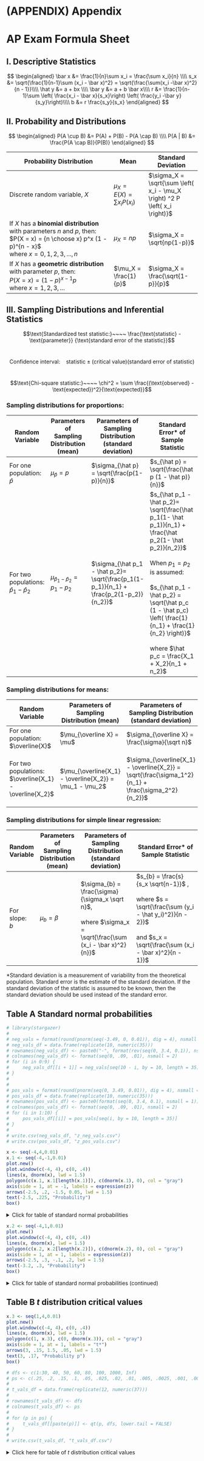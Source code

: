 # (APPENDIX) Appendix {-} 

# AP Exam Formula Sheet

## I. Descriptive Statistics

$$
\begin{aligned}
\bar x &= \frac{1}{n}\sum x_i = \frac{\sum x_i}{n} \\\\
s_x &= \sqrt{\frac{1}{n-1}\sum (x_i - \bar x)^2} = \sqrt{\frac{\sum(x_i -\bar x)^2}{n - 1}}\\\\
\hat y &= a + bx \\\\
\bar y &= a + b \bar x\\\\
r &= \frac{1}{n-1}\sum \left( \frac{x_i - \bar x}{s_x}\right) \left( \frac{y_i -\bar y}{s_y}\right)\\\\
b &= r \frac{s_y}{s_x}
\end{aligned}
$$

## II. Probability and Distributions

$$
\begin{aligned}
P(A \cup B) &= P(A) + P(B) - P(A \cap B) \\\\
P(A | B) &= \frac{P(A \cap B)}{P(B)}
\end{aligned}
$$

| Probability Distribution                                                                                                                                | Mean                                              | Standard Deviation                                                         |
|---------------------------------------------------------------------------------------------------------------------------------------------------------|---------------------------------------------------|----------------------------------------------------------------------------|
| Discrete random variable, $X$                                                                                                                           | $\mu_X = E(X) = \sum x_i P(x_i)$ | $\sigma_X = \sqrt{\sum \left( x_i - \mu_X \right) ^2 P \left( x_i \right)}$ |
| If $X$ has a **binomial distribution**  with parameters $n$ and $p$, then: <br>$P(X = x) = {n \choose x} p^x (1 - p)^{n - x}$  <br>where $x = 0, 1, 2, 3, ..., n$ | $\mu_X = np$                                      | $\sigma_X = \sqrt{np(1-p)}$                                                  |
| If $X$ has a **geometric distribution** with parameter $p$, then: <br>$P(X = x) = (1 - p)^{x - 1} p$ <br>where $x = 1, 2, 3, ...$                               | $\mu_X = \frac{1}{p}$                             | $\sigma_X = \frac{\sqrt{1-p}}{p}$                                           |

## III. Sampling Distributions and Inferential Statistics

$$\text{Standardized test statistic:}~~~~ \frac{\text{statistic} - \text{parameter}} {\text{standard error of the statistic}}$$\

$$\text{Confidence interval:}~~~~ \text{statistic} \pm (\text{critical value}) (\text{standard error of statistic})$$\

$$\text{Chi-square statistic:}~~~~ \chi^2 = \sum \frac{(\text{observed} - \text{expected})^2}{\text{expected}}$$

### Sampling distributions for proportions:

| Random Variable                               | Parameters of Sampling Distribution (mean) | Parameters of Sampling Distribution (standard deviation)                               | Standard Error* of Sample Statistic                                                                                                                                                                                                                                                                 |
|-----------------------------------------------|--------------------------------------------|----------------------------------------------------------------------------------------|-----------------------------------------------------------------------------------------------------------------------------------------------------------------------------------------------------------------------------------------------------------------------------------------------------|
| For one population: <br>$\hat p$              | $\mu_{\hat p} = p$                         | $\sigma_{\hat p} = \sqrt{\frac{p(1-p)}{n}}$                                            | $s_{\hat p} = \sqrt{\frac{\hat p (1 - \hat p)}{n}}$                                                                                                                                                                                                                                                 |
| For two populations:<br>$\hat p_1 - \hat p_2$ | $\mu_{\hat p_1 - \hat p_2} = p_1 - p_2$    | $\sigma_{\hat p_1 - \hat p_2}= \sqrt{\frac{p_1(1-p_1)}{n_1} + \frac{p_2(1-p_2)}{n_2}}$ | $s_{\hat p_1 - \hat p_2}= \sqrt{\frac{\hat p_1(1- \hat p_1)}{n_1} + \frac{\hat p_2(1- \hat p_2)}{n_2}}$<br><br>When $p_1 = p_2$ is assumed:<br><br>$s_{\hat p_1 -\hat p_2} = \sqrt{\hat p_c (1 - \hat p_c) \left( \frac{1}{n_1} + \frac{1}{n_2} \right)}$<br><br>where $\hat p_c = \frac{X_1 + X_2}{n_1 + n_2}$ |

### Sampling distributions for means:

| Random Variable                               | Parameters of Sampling Distribution (mean)  | Parameters of Sampling Distribution (standard deviation)                                | Standard Error* of Sample Statistic                                      |
|-----------------------------------------------|---------------------------------------------|-----------------------------------------------------------------------------------------|--------------------------------------------------------------------------|
| For one population: <br>$\overline{X}$              | $\mu_{\overline X} = \mu$                        | $\sigma_{\overline X} = \frac{\sigma}{\sqrt n}$                                              | $s_{\overline X} = \frac{s}{\sqrt n}$                                         |
| For two populations:<br>$\overline{X_1} - \overline{X_2}$ | $\mu_{\overline{X_1} - \overline{X_2}} = \mu_1 - \mu_2$ | $\sigma_{\overline{X_1} - \overline{X_2}} = \sqrt{\frac{\sigma_1^2}{n_1} + \frac{\sigma_2^2}{n_2}}$ | $s_{\overline{X_1} - \overline{X_2}} = \sqrt{\frac{s_1^2}{n_1} + \frac{s_2^2}{n_2}}$ |

### Sampling distributions for simple linear regression:

| Random Variable   | Parameters of Sampling Distribution (mean) | Parameters of Sampling Distribution (standard deviation)                                                         | Standard Error* of Sample Statistic                                                                                                                                 |
|-------------------|--------------------------------------------|------------------------------------------------------------------------------------------------------------------|---------------------------------------------------------------------------------------------------------------------------------------------------------------------|
| For slope:<br>$b$ | $\mu_b = \beta$                            | $\sigma_{b} = \frac{\sigma}{\sigma_x \sqrt n}$,<br><br>where $\sigma_x = \sqrt{\frac{\sum (x_i - \bar x)^2}{n}}$ | $s_{b} = \frac{s}{s_x \sqrt{n-1}}$ ,<br><br>where $s = \sqrt{\frac{\sum (y_i - \hat y_i)^2)}{n - 2}}$<br><br>and $s_x = \sqrt{\frac{\sum (x_i - \bar x)^2}{n - 1}}$ |

*Standard deviation is a measurement of variability from the theoretical population. Standard error is the estimate of the standard deviation. If the standard deviation of the statistic is assumed to be known, then the standard deviation should be used instead of the standard error.

## Table A Standard normal probabilities

```r
# library(stargazer)
# 
# neg_vals = format(round(pnorm(seq(-3.49, 0, 0.01)), dig = 4), nsmall = 4)
# neg_vals_df = data.frame(replicate(10, numeric(35)))
# rownames(neg_vals_df) <- paste0("-", format(rev(seq(0, 3.4, 0.1)), nsmall = 1))
# colnames(neg_vals_df) <- format(seq(0, .09, .01), nsmall = 2)
# for (i in 0:9) {
#     neg_vals_df[[i + 1]] = neg_vals[seq(10 - i, by = 10, length = 35)]
# }
# 
# 
# pos_vals = format(round(pnorm(seq(0, 3.49, 0.01)), dig = 4), nsmall = 4)
# pos_vals_df = data.frame(replicate(10, numeric(35)))
# rownames(pos_vals_df) <- paste0(format(seq(0, 3.4, 0.1), nsmall = 1))
# colnames(pos_vals_df) <- format(seq(0, .09, .01), nsmall = 2)
# for (i in 1:10) {
#     pos_vals_df[[i]] = pos_vals[seq(i, by = 10, length = 35)]
# }
# 
# write.csv(neg_vals_df, "z_neg_vals.csv")
# write.csv(pos_vals_df, "z_pos_vals.csv")

```

```r
x <- seq(-4,4,0.01)
x.1 <- seq(-4,-1,0.01)
plot.new()
plot.window(c(-4, 4), c(0, .4))
lines(x, dnorm(x), lwd = 1.5)
polygon(c(x.1, x.1[length(x.1)]), c(dnorm(x.1), 0), col = "gray")
axis(side = 1, at = -1, labels = expression(z))
arrows(-2.5, .2, -1.5, 0.05, lwd = 1.5)
text(-2.5, .225, "Probability")
box()
```

<details>
  <summary> Click for table of standard normal probabilities </summary>

Table entry for $z$ is the probability lying below $z$.

<style type="text/css">
.tg  {border-collapse:collapse;border-spacing:0;width:100%;}
.tg td{border-color:black;border-style:solid;border-width:1px;font-family:Arial, sans-serif;font-size:14px;
  overflow:hidden;padding:10px 5px;word-break:normal;}
.tg th{border-color:black;border-style:solid;border-width:1px;font-family:Arial, sans-serif;font-size:14px;
  font-weight:normal;overflow:hidden;padding:10px 5px;word-break:normal;}
.tg .tg-5aeg{background-color:#C0C0C0;border-color:#000000;font-family:"Lucida Console", Monaco, monospace !important;
  text-align:center;vertical-align:bottom}
.tg .tg-fb3z{background-color:#343434;border-color:#000000;color:#FFF;font-family:"Lucida Console", Monaco, monospace !important;
  font-weight:bold;text-align:center;vertical-align:bottom}
.tg .tg-hxgm{border-color:#000000;font-family:"Lucida Console", Monaco, monospace !important;text-align:center;vertical-align:bottom
  }
</style>
<table class="tg">
<thead>
  <tr>
    <th class="tg-fb3z">$z$</th>
    <th class="tg-fb3z">0.00</th>
    <th class="tg-fb3z">0.01</th>
    <th class="tg-fb3z">0.02</th>
    <th class="tg-fb3z">0.03</th>
    <th class="tg-fb3z">0.04</th>
    <th class="tg-fb3z">0.05</th>
    <th class="tg-fb3z">0.06</th>
    <th class="tg-fb3z">0.07</th>
    <th class="tg-fb3z">0.08</th>
    <th class="tg-fb3z">0.09</th>
  </tr>
</thead>
<tbody>
  <tr>
    <td class="tg-fb3z">-3.4</td>
    <td class="tg-hxgm">0.0003</td>
    <td class="tg-hxgm">0.0003</td>
    <td class="tg-hxgm">0.0003</td>
    <td class="tg-hxgm">0.0003</td>
    <td class="tg-hxgm">0.0003</td>
    <td class="tg-hxgm">0.0003</td>
    <td class="tg-hxgm">0.0003</td>
    <td class="tg-hxgm">0.0003</td>
    <td class="tg-hxgm">0.0003</td>
    <td class="tg-hxgm">0.0002</td>
  </tr>
  <tr>
    <td class="tg-fb3z">-3.3</td>
    <td class="tg-5aeg">0.0005</td>
    <td class="tg-5aeg">0.0005</td>
    <td class="tg-5aeg">0.0005</td>
    <td class="tg-5aeg">0.0004</td>
    <td class="tg-5aeg">0.0004</td>
    <td class="tg-5aeg">0.0004</td>
    <td class="tg-5aeg">0.0004</td>
    <td class="tg-5aeg">0.0004</td>
    <td class="tg-5aeg">0.0004</td>
    <td class="tg-5aeg">0.0003</td>
  </tr>
  <tr>
    <td class="tg-fb3z">-3.2</td>
    <td class="tg-hxgm">0.0007</td>
    <td class="tg-hxgm">0.0007</td>
    <td class="tg-hxgm">0.0006</td>
    <td class="tg-hxgm">0.0006</td>
    <td class="tg-hxgm">0.0006</td>
    <td class="tg-hxgm">0.0006</td>
    <td class="tg-hxgm">0.0006</td>
    <td class="tg-hxgm">0.0005</td>
    <td class="tg-hxgm">0.0005</td>
    <td class="tg-hxgm">0.0005</td>
  </tr>
  <tr>
    <td class="tg-fb3z">-3.1</td>
    <td class="tg-5aeg">0.0010</td>
    <td class="tg-5aeg">0.0009</td>
    <td class="tg-5aeg">0.0009</td>
    <td class="tg-5aeg">0.0009</td>
    <td class="tg-5aeg">0.0008</td>
    <td class="tg-5aeg">0.0008</td>
    <td class="tg-5aeg">0.0008</td>
    <td class="tg-5aeg">0.0008</td>
    <td class="tg-5aeg">0.0007</td>
    <td class="tg-5aeg">0.0007</td>
  </tr>
  <tr>
    <td class="tg-fb3z">-3.0</td>
    <td class="tg-hxgm">0.0013</td>
    <td class="tg-hxgm">0.0013</td>
    <td class="tg-hxgm">0.0013</td>
    <td class="tg-hxgm">0.0012</td>
    <td class="tg-hxgm">0.0012</td>
    <td class="tg-hxgm">0.0011</td>
    <td class="tg-hxgm">0.0011</td>
    <td class="tg-hxgm">0.0011</td>
    <td class="tg-hxgm">0.0010</td>
    <td class="tg-hxgm">0.0010</td>
  </tr>
  <tr>
    <td class="tg-fb3z">-2.9</td>
    <td class="tg-5aeg">0.0019</td>
    <td class="tg-5aeg">0.0018</td>
    <td class="tg-5aeg">0.0018</td>
    <td class="tg-5aeg">0.0017</td>
    <td class="tg-5aeg">0.0016</td>
    <td class="tg-5aeg">0.0016</td>
    <td class="tg-5aeg">0.0015</td>
    <td class="tg-5aeg">0.0015</td>
    <td class="tg-5aeg">0.0014</td>
    <td class="tg-5aeg">0.0014</td>
  </tr>
  <tr>
    <td class="tg-fb3z">-2.8</td>
    <td class="tg-hxgm">0.0026</td>
    <td class="tg-hxgm">0.0025</td>
    <td class="tg-hxgm">0.0024</td>
    <td class="tg-hxgm">0.0023</td>
    <td class="tg-hxgm">0.0023</td>
    <td class="tg-hxgm">0.0022</td>
    <td class="tg-hxgm">0.0021</td>
    <td class="tg-hxgm">0.0021</td>
    <td class="tg-hxgm">0.0020</td>
    <td class="tg-hxgm">0.0019</td>
  </tr>
  <tr>
    <td class="tg-fb3z">-2.7</td>
    <td class="tg-5aeg">0.0035</td>
    <td class="tg-5aeg">0.0034</td>
    <td class="tg-5aeg">0.0033</td>
    <td class="tg-5aeg">0.0032</td>
    <td class="tg-5aeg">0.0031</td>
    <td class="tg-5aeg">0.0030</td>
    <td class="tg-5aeg">0.0029</td>
    <td class="tg-5aeg">0.0028</td>
    <td class="tg-5aeg">0.0027</td>
    <td class="tg-5aeg">0.0026</td>
  </tr>
  <tr>
    <td class="tg-fb3z">-2.6</td>
    <td class="tg-hxgm">0.0047</td>
    <td class="tg-hxgm">0.0045</td>
    <td class="tg-hxgm">0.0044</td>
    <td class="tg-hxgm">0.0043</td>
    <td class="tg-hxgm">0.0041</td>
    <td class="tg-hxgm">0.0040</td>
    <td class="tg-hxgm">0.0039</td>
    <td class="tg-hxgm">0.0038</td>
    <td class="tg-hxgm">0.0037</td>
    <td class="tg-hxgm">0.0036</td>
  </tr>
  <tr>
    <td class="tg-fb3z">-2.5</td>
    <td class="tg-5aeg">0.0062</td>
    <td class="tg-5aeg">0.0060</td>
    <td class="tg-5aeg">0.0059</td>
    <td class="tg-5aeg">0.0057</td>
    <td class="tg-5aeg">0.0055</td>
    <td class="tg-5aeg">0.0054</td>
    <td class="tg-5aeg">0.0052</td>
    <td class="tg-5aeg">0.0051</td>
    <td class="tg-5aeg">0.0049</td>
    <td class="tg-5aeg">0.0048</td>
  </tr>
  <tr>
    <td class="tg-fb3z">-2.4</td>
    <td class="tg-hxgm">0.0082</td>
    <td class="tg-hxgm">0.0080</td>
    <td class="tg-hxgm">0.0078</td>
    <td class="tg-hxgm">0.0075</td>
    <td class="tg-hxgm">0.0073</td>
    <td class="tg-hxgm">0.0071</td>
    <td class="tg-hxgm">0.0069</td>
    <td class="tg-hxgm">0.0068</td>
    <td class="tg-hxgm">0.0066</td>
    <td class="tg-hxgm">0.0064</td>
  </tr>
  <tr>
    <td class="tg-fb3z">-2.3</td>
    <td class="tg-5aeg">0.0107</td>
    <td class="tg-5aeg">0.0104</td>
    <td class="tg-5aeg">0.0102</td>
    <td class="tg-5aeg">0.0099</td>
    <td class="tg-5aeg">0.0096</td>
    <td class="tg-5aeg">0.0094</td>
    <td class="tg-5aeg">0.0091</td>
    <td class="tg-5aeg">0.0089</td>
    <td class="tg-5aeg">0.0087</td>
    <td class="tg-5aeg">0.0084</td>
  </tr>
  <tr>
    <td class="tg-fb3z">-2.2</td>
    <td class="tg-hxgm">0.0139</td>
    <td class="tg-hxgm">0.0136</td>
    <td class="tg-hxgm">0.0132</td>
    <td class="tg-hxgm">0.0129</td>
    <td class="tg-hxgm">0.0125</td>
    <td class="tg-hxgm">0.0122</td>
    <td class="tg-hxgm">0.0119</td>
    <td class="tg-hxgm">0.0116</td>
    <td class="tg-hxgm">0.0113</td>
    <td class="tg-hxgm">0.0110</td>
  </tr>
  <tr>
    <td class="tg-fb3z">-2.1</td>
    <td class="tg-5aeg">0.0179</td>
    <td class="tg-5aeg">0.0174</td>
    <td class="tg-5aeg">0.017</td>
    <td class="tg-5aeg">0.0166</td>
    <td class="tg-5aeg">0.0162</td>
    <td class="tg-5aeg">0.0158</td>
    <td class="tg-5aeg">0.0154</td>
    <td class="tg-5aeg">0.0150</td>
    <td class="tg-5aeg">0.0146</td>
    <td class="tg-5aeg">0.0143</td>
  </tr>
  <tr>
    <td class="tg-fb3z">-2.0</td>
    <td class="tg-hxgm">0.0228</td>
    <td class="tg-hxgm">0.0222</td>
    <td class="tg-hxgm">0.0217</td>
    <td class="tg-hxgm">0.0212</td>
    <td class="tg-hxgm">0.0207</td>
    <td class="tg-hxgm">0.0202</td>
    <td class="tg-hxgm">0.0197</td>
    <td class="tg-hxgm">0.0192</td>
    <td class="tg-hxgm">0.0188</td>
    <td class="tg-hxgm">0.0183</td>
  </tr>
  <tr>
    <td class="tg-fb3z">-1.9</td>
    <td class="tg-5aeg">0.0287</td>
    <td class="tg-5aeg">0.0281</td>
    <td class="tg-5aeg">0.0274</td>
    <td class="tg-5aeg">0.0268</td>
    <td class="tg-5aeg">0.0262</td>
    <td class="tg-5aeg">0.0256</td>
    <td class="tg-5aeg">0.0250</td>
    <td class="tg-5aeg">0.0244</td>
    <td class="tg-5aeg">0.0239</td>
    <td class="tg-5aeg">0.0233</td>
  </tr>
  <tr>
    <td class="tg-fb3z">-1.8</td>
    <td class="tg-hxgm">0.0359</td>
    <td class="tg-hxgm">0.0351</td>
    <td class="tg-hxgm">0.0344</td>
    <td class="tg-hxgm">0.0336</td>
    <td class="tg-hxgm">0.0329</td>
    <td class="tg-hxgm">0.0322</td>
    <td class="tg-hxgm">0.0314</td>
    <td class="tg-hxgm">0.0307</td>
    <td class="tg-hxgm">0.0301</td>
    <td class="tg-hxgm">0.0294</td>
  </tr>
  <tr>
    <td class="tg-fb3z">-1.7</td>
    <td class="tg-5aeg">0.0446</td>
    <td class="tg-5aeg">0.0436</td>
    <td class="tg-5aeg">0.0427</td>
    <td class="tg-5aeg">0.0418</td>
    <td class="tg-5aeg">0.0409</td>
    <td class="tg-5aeg">0.0401</td>
    <td class="tg-5aeg">0.0392</td>
    <td class="tg-5aeg">0.0384</td>
    <td class="tg-5aeg">0.0375</td>
    <td class="tg-5aeg">0.0367</td>
  </tr>
  <tr>
    <td class="tg-fb3z">-1.6</td>
    <td class="tg-hxgm">0.0548</td>
    <td class="tg-hxgm">0.0537</td>
    <td class="tg-hxgm">0.0526</td>
    <td class="tg-hxgm">0.0516</td>
    <td class="tg-hxgm">0.0505</td>
    <td class="tg-hxgm">0.0495</td>
    <td class="tg-hxgm">0.0485</td>
    <td class="tg-hxgm">0.0475</td>
    <td class="tg-hxgm">0.0465</td>
    <td class="tg-hxgm">0.0455</td>
  </tr>
  <tr>
    <td class="tg-fb3z">-1.5</td>
    <td class="tg-5aeg">0.0668</td>
    <td class="tg-5aeg">0.0655</td>
    <td class="tg-5aeg">0.0643</td>
    <td class="tg-5aeg">0.0630</td>
    <td class="tg-5aeg">0.0618</td>
    <td class="tg-5aeg">0.0606</td>
    <td class="tg-5aeg">0.0594</td>
    <td class="tg-5aeg">0.0582</td>
    <td class="tg-5aeg">0.0571</td>
    <td class="tg-5aeg">0.0559</td>
  </tr>
  <tr>
    <td class="tg-fb3z">-1.4</td>
    <td class="tg-hxgm">0.0808</td>
    <td class="tg-hxgm">0.0793</td>
    <td class="tg-hxgm">0.0778</td>
    <td class="tg-hxgm">0.0764</td>
    <td class="tg-hxgm">0.0749</td>
    <td class="tg-hxgm">0.0735</td>
    <td class="tg-hxgm">0.0721</td>
    <td class="tg-hxgm">0.0708</td>
    <td class="tg-hxgm">0.0694</td>
    <td class="tg-hxgm">0.0681</td>
  </tr>
  <tr>
    <td class="tg-fb3z">-1.3</td>
    <td class="tg-5aeg">0.0968</td>
    <td class="tg-5aeg">0.0951</td>
    <td class="tg-5aeg">0.0934</td>
    <td class="tg-5aeg">0.0918</td>
    <td class="tg-5aeg">0.0901</td>
    <td class="tg-5aeg">0.0885</td>
    <td class="tg-5aeg">0.0869</td>
    <td class="tg-5aeg">0.0853</td>
    <td class="tg-5aeg">0.0838</td>
    <td class="tg-5aeg">0.0823</td>
  </tr>
  <tr>
    <td class="tg-fb3z">-1.2</td>
    <td class="tg-hxgm">0.1151</td>
    <td class="tg-hxgm">0.1131</td>
    <td class="tg-hxgm">0.1112</td>
    <td class="tg-hxgm">0.1093</td>
    <td class="tg-hxgm">0.1075</td>
    <td class="tg-hxgm">0.1056</td>
    <td class="tg-hxgm">0.1038</td>
    <td class="tg-hxgm">0.1020</td>
    <td class="tg-hxgm">0.1003</td>
    <td class="tg-hxgm">0.0985</td>
  </tr>
  <tr>
    <td class="tg-fb3z">-1.1</td>
    <td class="tg-5aeg">0.1357</td>
    <td class="tg-5aeg">0.1335</td>
    <td class="tg-5aeg">0.1314</td>
    <td class="tg-5aeg">0.1292</td>
    <td class="tg-5aeg">0.1271</td>
    <td class="tg-5aeg">0.1251</td>
    <td class="tg-5aeg">0.1230</td>
    <td class="tg-5aeg">0.1210</td>
    <td class="tg-5aeg">0.1190</td>
    <td class="tg-5aeg">0.1170</td>
  </tr>
  <tr>
    <td class="tg-fb3z">-1.0</td>
    <td class="tg-hxgm">0.1587</td>
    <td class="tg-hxgm">0.1562</td>
    <td class="tg-hxgm">0.1539</td>
    <td class="tg-hxgm">0.1515</td>
    <td class="tg-hxgm">0.1492</td>
    <td class="tg-hxgm">0.1469</td>
    <td class="tg-hxgm">0.1446</td>
    <td class="tg-hxgm">0.1423</td>
    <td class="tg-hxgm">0.1401</td>
    <td class="tg-hxgm">0.1379</td>
  </tr>
  <tr>
    <td class="tg-fb3z">-0.9</td>
    <td class="tg-5aeg">0.1841</td>
    <td class="tg-5aeg">0.1814</td>
    <td class="tg-5aeg">0.1788</td>
    <td class="tg-5aeg">0.1762</td>
    <td class="tg-5aeg">0.1736</td>
    <td class="tg-5aeg">0.1711</td>
    <td class="tg-5aeg">0.1685</td>
    <td class="tg-5aeg">0.1660</td>
    <td class="tg-5aeg">0.1635</td>
    <td class="tg-5aeg">0.1611</td>
  </tr>
  <tr>
    <td class="tg-fb3z">-0.8</td>
    <td class="tg-hxgm">0.2119</td>
    <td class="tg-hxgm">0.2090</td>
    <td class="tg-hxgm">0.2061</td>
    <td class="tg-hxgm">0.2033</td>
    <td class="tg-hxgm">0.2005</td>
    <td class="tg-hxgm">0.1977</td>
    <td class="tg-hxgm">0.1949</td>
    <td class="tg-hxgm">0.1922</td>
    <td class="tg-hxgm">0.1894</td>
    <td class="tg-hxgm">0.1867</td>
  </tr>
  <tr>
    <td class="tg-fb3z">-0.7</td>
    <td class="tg-5aeg">0.2420</td>
    <td class="tg-5aeg">0.2389</td>
    <td class="tg-5aeg">0.2358</td>
    <td class="tg-5aeg">0.2327</td>
    <td class="tg-5aeg">0.2296</td>
    <td class="tg-5aeg">0.2266</td>
    <td class="tg-5aeg">0.2236</td>
    <td class="tg-5aeg">0.2206</td>
    <td class="tg-5aeg">0.2177</td>
    <td class="tg-5aeg">0.2148</td>
  </tr>
  <tr>
    <td class="tg-fb3z">-0.6</td>
    <td class="tg-hxgm">0.2743</td>
    <td class="tg-hxgm">0.2709</td>
    <td class="tg-hxgm">0.2676</td>
    <td class="tg-hxgm">0.2643</td>
    <td class="tg-hxgm">0.2611</td>
    <td class="tg-hxgm">0.2578</td>
    <td class="tg-hxgm">0.2546</td>
    <td class="tg-hxgm">0.2514</td>
    <td class="tg-hxgm">0.2483</td>
    <td class="tg-hxgm">0.2451</td>
  </tr>
  <tr>
    <td class="tg-fb3z">-0.5</td>
    <td class="tg-5aeg">0.3085</td>
    <td class="tg-5aeg">0.305</td>
    <td class="tg-5aeg">0.3015</td>
    <td class="tg-5aeg">0.2981</td>
    <td class="tg-5aeg">0.2946</td>
    <td class="tg-5aeg">0.2912</td>
    <td class="tg-5aeg">0.2877</td>
    <td class="tg-5aeg">0.2843</td>
    <td class="tg-5aeg">0.281</td>
    <td class="tg-5aeg">0.2776</td>
  </tr>
  <tr>
    <td class="tg-fb3z">-0.4</td>
    <td class="tg-hxgm">0.3446</td>
    <td class="tg-hxgm">0.3409</td>
    <td class="tg-hxgm">0.3372</td>
    <td class="tg-hxgm">0.3336</td>
    <td class="tg-hxgm">0.3300</td>
    <td class="tg-hxgm">0.3264</td>
    <td class="tg-hxgm">0.3228</td>
    <td class="tg-hxgm">0.3192</td>
    <td class="tg-hxgm">0.3156</td>
    <td class="tg-hxgm">0.3121</td>
  </tr>
  <tr>
    <td class="tg-fb3z">-0.3</td>
    <td class="tg-5aeg">0.3821</td>
    <td class="tg-5aeg">0.3783</td>
    <td class="tg-5aeg">0.3745</td>
    <td class="tg-5aeg">0.3707</td>
    <td class="tg-5aeg">0.3669</td>
    <td class="tg-5aeg">0.3632</td>
    <td class="tg-5aeg">0.3594</td>
    <td class="tg-5aeg">0.3557</td>
    <td class="tg-5aeg">0.3520</td>
    <td class="tg-5aeg">0.3483</td>
  </tr>
  <tr>
    <td class="tg-fb3z">-0.2</td>
    <td class="tg-hxgm">0.4207</td>
    <td class="tg-hxgm">0.4168</td>
    <td class="tg-hxgm">0.4129</td>
    <td class="tg-hxgm">0.4090</td>
    <td class="tg-hxgm">0.4052</td>
    <td class="tg-hxgm">0.4013</td>
    <td class="tg-hxgm">0.3974</td>
    <td class="tg-hxgm">0.3936</td>
    <td class="tg-hxgm">0.3897</td>
    <td class="tg-hxgm">0.3859</td>
  </tr>
  <tr>
    <td class="tg-fb3z">-0.1</td>
    <td class="tg-5aeg">0.4602</td>
    <td class="tg-5aeg">0.4562</td>
    <td class="tg-5aeg">0.4522</td>
    <td class="tg-5aeg">0.4483</td>
    <td class="tg-5aeg">0.4443</td>
    <td class="tg-5aeg">0.4404</td>
    <td class="tg-5aeg">0.4364</td>
    <td class="tg-5aeg">0.4325</td>
    <td class="tg-5aeg">0.4286</td>
    <td class="tg-5aeg">0.4247</td>
  </tr>
  <tr>
    <td class="tg-fb3z">0.0</td>
    <td class="tg-hxgm">0.5000</td>
    <td class="tg-hxgm">0.4960</td>
    <td class="tg-hxgm">0.4920</td>
    <td class="tg-hxgm">0.4880</td>
    <td class="tg-hxgm">0.4840</td>
    <td class="tg-hxgm">0.4801</td>
    <td class="tg-hxgm">0.4761</td>
    <td class="tg-hxgm">0.4721</td>
    <td class="tg-hxgm">0.4681</td>
    <td class="tg-hxgm">0.4641</td>
  </tr>
</tbody>
</table>

</details>

```r
x.2 <- seq(-4,1,0.01)
plot.new()
plot.window(c(-4, 4), c(0, .4))
lines(x, dnorm(x), lwd = 1.5)
polygon(c(x.2, x.2[length(x.2)]), c(dnorm(x.2), 0), col = "gray")
axis(side = 1, at = 1, labels = expression(z))
arrows(-2.5, .3, -.1, .2, lwd = 1.5)
text(-3.2, .3, "Probability")
box()
```

<details>
  <summary> Click for table of standard normal probabilities (continued) </summary>

Table entry for $z$ is the probability lying below $z$.

<table class="tg" style="undefined;table-layout: fixed;">

<thead>
  <tr>
    <th class="tg-fb3z">$z$</th>
    <th class="tg-fb3z">0.00</th>
    <th class="tg-fb3z">0.01</th>
    <th class="tg-fb3z">0.02</th>
    <th class="tg-fb3z">0.03</th>
    <th class="tg-fb3z">0.04</th>
    <th class="tg-fb3z">0.05</th>
    <th class="tg-fb3z">0.06</th>
    <th class="tg-fb3z">0.07</th>
    <th class="tg-fb3z">0.08</th>
    <th class="tg-fb3z">0.09</th>
  </tr>
</thead>
<tbody>
  <tr>
    <td class="tg-fb3z">0.0</td>
    <td class="tg-hxgm">0.5000</td>
    <td class="tg-hxgm">0.5040</td>
    <td class="tg-hxgm">0.5080</td>
    <td class="tg-hxgm">0.5120</td>
    <td class="tg-hxgm">0.5160</td>
    <td class="tg-hxgm">0.5199</td>
    <td class="tg-hxgm">0.5239</td>
    <td class="tg-hxgm">0.5279</td>
    <td class="tg-hxgm">0.5319</td>
    <td class="tg-hxgm">0.5359</td>
  </tr>
  <tr>
    <td class="tg-fb3z">0.1</td>
    <td class="tg-5aeg">0.5398</td>
    <td class="tg-5aeg">0.5438</td>
    <td class="tg-5aeg">0.5478</td>
    <td class="tg-5aeg">0.5517</td>
    <td class="tg-5aeg">0.5557</td>
    <td class="tg-5aeg">0.5596</td>
    <td class="tg-5aeg">0.5636</td>
    <td class="tg-5aeg">0.5675</td>
    <td class="tg-5aeg">0.5714</td>
    <td class="tg-5aeg">0.5753</td>
  </tr>
  <tr>
    <td class="tg-fb3z">0.2</td>
    <td class="tg-hxgm">0.5793</td>
    <td class="tg-hxgm">0.5832</td>
    <td class="tg-hxgm">0.5871</td>
    <td class="tg-hxgm">0.5910</td>
    <td class="tg-hxgm">0.5948</td>
    <td class="tg-hxgm">0.5987</td>
    <td class="tg-hxgm">0.6026</td>
    <td class="tg-hxgm">0.6064</td>
    <td class="tg-hxgm">0.6103</td>
    <td class="tg-hxgm">0.6141</td>
  </tr>
  <tr>
    <td class="tg-fb3z">0.3</td>
    <td class="tg-5aeg">0.6179</td>
    <td class="tg-5aeg">0.6217</td>
    <td class="tg-5aeg">0.6255</td>
    <td class="tg-5aeg">0.6293</td>
    <td class="tg-5aeg">0.6331</td>
    <td class="tg-5aeg">0.6368</td>
    <td class="tg-5aeg">0.6406</td>
    <td class="tg-5aeg">0.6443</td>
    <td class="tg-5aeg">0.6480</td>
    <td class="tg-5aeg">0.6517</td>
  </tr>
  <tr>
    <td class="tg-fb3z">0.4</td>
    <td class="tg-hxgm">0.6554</td>
    <td class="tg-hxgm">0.6591</td>
    <td class="tg-hxgm">0.6628</td>
    <td class="tg-hxgm">0.6664</td>
    <td class="tg-hxgm">0.6700</td>
    <td class="tg-hxgm">0.6736</td>
    <td class="tg-hxgm">0.6772</td>
    <td class="tg-hxgm">0.6808</td>
    <td class="tg-hxgm">0.6844</td>
    <td class="tg-hxgm">0.6879</td>
  </tr>
  <tr>
    <td class="tg-fb3z">0.5</td>
    <td class="tg-5aeg">0.6915</td>
    <td class="tg-5aeg">0.6950</td>
    <td class="tg-5aeg">0.6985</td>
    <td class="tg-5aeg">0.7019</td>
    <td class="tg-5aeg">0.7054</td>
    <td class="tg-5aeg">0.7088</td>
    <td class="tg-5aeg">0.7123</td>
    <td class="tg-5aeg">0.7157</td>
    <td class="tg-5aeg">0.7190</td>
    <td class="tg-5aeg">0.7224</td>
  </tr>
  <tr>
    <td class="tg-fb3z">0.6</td>
    <td class="tg-hxgm">0.7257</td>
    <td class="tg-hxgm">0.7291</td>
    <td class="tg-hxgm">0.7324</td>
    <td class="tg-hxgm">0.7357</td>
    <td class="tg-hxgm">0.7389</td>
    <td class="tg-hxgm">0.7422</td>
    <td class="tg-hxgm">0.7454</td>
    <td class="tg-hxgm">0.7486</td>
    <td class="tg-hxgm">0.7517</td>
    <td class="tg-hxgm">0.7549</td>
  </tr>
  <tr>
    <td class="tg-fb3z">0.7</td>
    <td class="tg-5aeg">0.7580</td>
    <td class="tg-5aeg">0.7611</td>
    <td class="tg-5aeg">0.7642</td>
    <td class="tg-5aeg">0.7673</td>
    <td class="tg-5aeg">0.7704</td>
    <td class="tg-5aeg">0.7734</td>
    <td class="tg-5aeg">0.7764</td>
    <td class="tg-5aeg">0.7794</td>
    <td class="tg-5aeg">0.7823</td>
    <td class="tg-5aeg">0.7852</td>
  </tr>
  <tr>
    <td class="tg-fb3z">0.8</td>
    <td class="tg-hxgm">0.7881</td>
    <td class="tg-hxgm">0.7910</td>
    <td class="tg-hxgm">0.7939</td>
    <td class="tg-hxgm">0.7967</td>
    <td class="tg-hxgm">0.7995</td>
    <td class="tg-hxgm">0.8023</td>
    <td class="tg-hxgm">0.8051</td>
    <td class="tg-hxgm">0.8078</td>
    <td class="tg-hxgm">0.8106</td>
    <td class="tg-hxgm">0.8133</td>
  </tr>
  <tr>
    <td class="tg-fb3z">0.9</td>
    <td class="tg-5aeg">0.8159</td>
    <td class="tg-5aeg">0.8186</td>
    <td class="tg-5aeg">0.8212</td>
    <td class="tg-5aeg">0.8238</td>
    <td class="tg-5aeg">0.8264</td>
    <td class="tg-5aeg">0.8289</td>
    <td class="tg-5aeg">0.8315</td>
    <td class="tg-5aeg">0.8340</td>
    <td class="tg-5aeg">0.8365</td>
    <td class="tg-5aeg">0.8389</td>
  </tr>
  <tr>
    <td class="tg-fb3z">1.0</td>
    <td class="tg-hxgm">0.8413</td>
    <td class="tg-hxgm">0.8438</td>
    <td class="tg-hxgm">0.8461</td>
    <td class="tg-hxgm">0.8485</td>
    <td class="tg-hxgm">0.8508</td>
    <td class="tg-hxgm">0.8531</td>
    <td class="tg-hxgm">0.8554</td>
    <td class="tg-hxgm">0.8577</td>
    <td class="tg-hxgm">0.8599</td>
    <td class="tg-hxgm">0.8621</td>
  </tr>
  <tr>
    <td class="tg-fb3z">1.1</td>
    <td class="tg-5aeg">0.8643</td>
    <td class="tg-5aeg">0.8665</td>
    <td class="tg-5aeg">0.8686</td>
    <td class="tg-5aeg">0.8708</td>
    <td class="tg-5aeg">0.8729</td>
    <td class="tg-5aeg">0.8749</td>
    <td class="tg-5aeg">0.8770</td>
    <td class="tg-5aeg">0.8790</td>
    <td class="tg-5aeg">0.8810</td>
    <td class="tg-5aeg">0.8830</td>
  </tr>
  <tr>
    <td class="tg-fb3z">1.2</td>
    <td class="tg-hxgm">0.8849</td>
    <td class="tg-hxgm">0.8869</td>
    <td class="tg-hxgm">0.8888</td>
    <td class="tg-hxgm">0.8907</td>
    <td class="tg-hxgm">0.8925</td>
    <td class="tg-hxgm">0.8944</td>
    <td class="tg-hxgm">0.8962</td>
    <td class="tg-hxgm">0.8980</td>
    <td class="tg-hxgm">0.8997</td>
    <td class="tg-hxgm">0.9015</td>
  </tr>
  <tr>
    <td class="tg-fb3z">1.3</td>
    <td class="tg-5aeg">0.9032</td>
    <td class="tg-5aeg">0.9049</td>
    <td class="tg-5aeg">0.9066</td>
    <td class="tg-5aeg">0.9082</td>
    <td class="tg-5aeg">0.9099</td>
    <td class="tg-5aeg">0.9115</td>
    <td class="tg-5aeg">0.9131</td>
    <td class="tg-5aeg">0.9147</td>
    <td class="tg-5aeg">0.9162</td>
    <td class="tg-5aeg">0.9177</td>
  </tr>
  <tr>
    <td class="tg-fb3z">1.4</td>
    <td class="tg-hxgm">0.9192</td>
    <td class="tg-hxgm">0.9207</td>
    <td class="tg-hxgm">0.9222</td>
    <td class="tg-hxgm">0.9236</td>
    <td class="tg-hxgm">0.9251</td>
    <td class="tg-hxgm">0.9265</td>
    <td class="tg-hxgm">0.9279</td>
    <td class="tg-hxgm">0.9292</td>
    <td class="tg-hxgm">0.9306</td>
    <td class="tg-hxgm">0.9319</td>
  </tr>
  <tr>
    <td class="tg-fb3z">1.5</td>
    <td class="tg-5aeg">0.9332</td>
    <td class="tg-5aeg">0.9345</td>
    <td class="tg-5aeg">0.9357</td>
    <td class="tg-5aeg">0.9370</td>
    <td class="tg-5aeg">0.9382</td>
    <td class="tg-5aeg">0.9394</td>
    <td class="tg-5aeg">0.9406</td>
    <td class="tg-5aeg">0.9418</td>
    <td class="tg-5aeg">0.9429</td>
    <td class="tg-5aeg">0.9441</td>
  </tr>
  <tr>
    <td class="tg-fb3z">1.6</td>
    <td class="tg-hxgm">0.9452</td>
    <td class="tg-hxgm">0.9463</td>
    <td class="tg-hxgm">0.9474</td>
    <td class="tg-hxgm">0.9484</td>
    <td class="tg-hxgm">0.9495</td>
    <td class="tg-hxgm">0.9505</td>
    <td class="tg-hxgm">0.9515</td>
    <td class="tg-hxgm">0.9525</td>
    <td class="tg-hxgm">0.9535</td>
    <td class="tg-hxgm">0.9545</td>
  </tr>
  <tr>
    <td class="tg-fb3z">1.7</td>
    <td class="tg-5aeg">0.9554</td>
    <td class="tg-5aeg">0.9564</td>
    <td class="tg-5aeg">0.9573</td>
    <td class="tg-5aeg">0.9582</td>
    <td class="tg-5aeg">0.9591</td>
    <td class="tg-5aeg">0.9599</td>
    <td class="tg-5aeg">0.9608</td>
    <td class="tg-5aeg">0.9616</td>
    <td class="tg-5aeg">0.9625</td>
    <td class="tg-5aeg">0.9633</td>
  </tr>
  <tr>
    <td class="tg-fb3z">1.8</td>
    <td class="tg-hxgm">0.9641</td>
    <td class="tg-hxgm">0.9649</td>
    <td class="tg-hxgm">0.9656</td>
    <td class="tg-hxgm">0.9664</td>
    <td class="tg-hxgm">0.9671</td>
    <td class="tg-hxgm">0.9678</td>
    <td class="tg-hxgm">0.9686</td>
    <td class="tg-hxgm">0.9693</td>
    <td class="tg-hxgm">0.9699</td>
    <td class="tg-hxgm">0.9706</td>
  </tr>
  <tr>
    <td class="tg-fb3z">1.9</td>
    <td class="tg-5aeg">0.9713</td>
    <td class="tg-5aeg">0.9719</td>
    <td class="tg-5aeg">0.9726</td>
    <td class="tg-5aeg">0.9732</td>
    <td class="tg-5aeg">0.9738</td>
    <td class="tg-5aeg">0.9744</td>
    <td class="tg-5aeg">0.9750</td>
    <td class="tg-5aeg">0.9756</td>
    <td class="tg-5aeg">0.9761</td>
    <td class="tg-5aeg">0.9767</td>
  </tr>
  <tr>
    <td class="tg-fb3z">2.0</td>
    <td class="tg-hxgm">0.9772</td>
    <td class="tg-hxgm">0.9778</td>
    <td class="tg-hxgm">0.9783</td>
    <td class="tg-hxgm">0.9788</td>
    <td class="tg-hxgm">0.9793</td>
    <td class="tg-hxgm">0.9798</td>
    <td class="tg-hxgm">0.9803</td>
    <td class="tg-hxgm">0.9808</td>
    <td class="tg-hxgm">0.9812</td>
    <td class="tg-hxgm">0.9817</td>
  </tr>
  <tr>
    <td class="tg-fb3z">2.1</td>
    <td class="tg-5aeg">0.9821</td>
    <td class="tg-5aeg">0.9826</td>
    <td class="tg-5aeg">0.9830</td>
    <td class="tg-5aeg">0.9834</td>
    <td class="tg-5aeg">0.9838</td>
    <td class="tg-5aeg">0.9842</td>
    <td class="tg-5aeg">0.9846</td>
    <td class="tg-5aeg">0.9850</td>
    <td class="tg-5aeg">0.9854</td>
    <td class="tg-5aeg">0.9857</td>
  </tr>
  <tr>
    <td class="tg-fb3z">2.2</td>
    <td class="tg-hxgm">0.9861</td>
    <td class="tg-hxgm">0.9864</td>
    <td class="tg-hxgm">0.9868</td>
    <td class="tg-hxgm">0.9871</td>
    <td class="tg-hxgm">0.9875</td>
    <td class="tg-hxgm">0.9878</td>
    <td class="tg-hxgm">0.9881</td>
    <td class="tg-hxgm">0.9884</td>
    <td class="tg-hxgm">0.9887</td>
    <td class="tg-hxgm">0.9890</td>
  </tr>
  <tr>
    <td class="tg-fb3z">2.3</td>
    <td class="tg-5aeg">0.9893</td>
    <td class="tg-5aeg">0.9896</td>
    <td class="tg-5aeg">0.9898</td>
    <td class="tg-5aeg">0.9901</td>
    <td class="tg-5aeg">0.9904</td>
    <td class="tg-5aeg">0.9906</td>
    <td class="tg-5aeg">0.9909</td>
    <td class="tg-5aeg">0.9911</td>
    <td class="tg-5aeg">0.9913</td>
    <td class="tg-5aeg">0.9916</td>
  </tr>
  <tr>
    <td class="tg-fb3z">2.4</td>
    <td class="tg-hxgm">0.9918</td>
    <td class="tg-hxgm">0.9920</td>
    <td class="tg-hxgm">0.9922</td>
    <td class="tg-hxgm">0.9925</td>
    <td class="tg-hxgm">0.9927</td>
    <td class="tg-hxgm">0.9929</td>
    <td class="tg-hxgm">0.9931</td>
    <td class="tg-hxgm">0.9932</td>
    <td class="tg-hxgm">0.9934</td>
    <td class="tg-hxgm">0.9936</td>
  </tr>
  <tr>
    <td class="tg-fb3z">2.5</td>
    <td class="tg-5aeg">0.9938</td>
    <td class="tg-5aeg">0.9940</td>
    <td class="tg-5aeg">0.9941</td>
    <td class="tg-5aeg">0.9943</td>
    <td class="tg-5aeg">0.9945</td>
    <td class="tg-5aeg">0.9946</td>
    <td class="tg-5aeg">0.9948</td>
    <td class="tg-5aeg">0.9949</td>
    <td class="tg-5aeg">0.9951</td>
    <td class="tg-5aeg">0.9952</td>
  </tr>
  <tr>
    <td class="tg-fb3z">2.6</td>
    <td class="tg-hxgm">0.9953</td>
    <td class="tg-hxgm">0.9955</td>
    <td class="tg-hxgm">0.9956</td>
    <td class="tg-hxgm">0.9957</td>
    <td class="tg-hxgm">0.9959</td>
    <td class="tg-hxgm">0.9960</td>
    <td class="tg-hxgm">0.9961</td>
    <td class="tg-hxgm">0.9962</td>
    <td class="tg-hxgm">0.9963</td>
    <td class="tg-hxgm">0.9964</td>
  </tr>
  <tr>
    <td class="tg-fb3z">2.7</td>
    <td class="tg-5aeg">0.9965</td>
    <td class="tg-5aeg">0.9966</td>
    <td class="tg-5aeg">0.9967</td>
    <td class="tg-5aeg">0.9968</td>
    <td class="tg-5aeg">0.9969</td>
    <td class="tg-5aeg">0.9970</td>
    <td class="tg-5aeg">0.9971</td>
    <td class="tg-5aeg">0.9972</td>
    <td class="tg-5aeg">0.9973</td>
    <td class="tg-5aeg">0.9974</td>
  </tr>
  <tr>
    <td class="tg-fb3z">2.8</td>
    <td class="tg-hxgm">0.9974</td>
    <td class="tg-hxgm">0.9975</td>
    <td class="tg-hxgm">0.9976</td>
    <td class="tg-hxgm">0.9977</td>
    <td class="tg-hxgm">0.9977</td>
    <td class="tg-hxgm">0.9978</td>
    <td class="tg-hxgm">0.9979</td>
    <td class="tg-hxgm">0.9979</td>
    <td class="tg-hxgm">0.9980</td>
    <td class="tg-hxgm">0.9981</td>
  </tr>
  <tr>
    <td class="tg-fb3z">2.9</td>
    <td class="tg-5aeg">0.9981</td>
    <td class="tg-5aeg">0.9982</td>
    <td class="tg-5aeg">0.9982</td>
    <td class="tg-5aeg">0.9983</td>
    <td class="tg-5aeg">0.9984</td>
    <td class="tg-5aeg">0.9984</td>
    <td class="tg-5aeg">0.9985</td>
    <td class="tg-5aeg">0.9985</td>
    <td class="tg-5aeg">0.9986</td>
    <td class="tg-5aeg">0.9986</td>
  </tr>
  <tr>
    <td class="tg-fb3z">3.0</td>
    <td class="tg-hxgm">0.9987</td>
    <td class="tg-hxgm">0.9987</td>
    <td class="tg-hxgm">0.9987</td>
    <td class="tg-hxgm">0.9988</td>
    <td class="tg-hxgm">0.9988</td>
    <td class="tg-hxgm">0.9989</td>
    <td class="tg-hxgm">0.9989</td>
    <td class="tg-hxgm">0.9989</td>
    <td class="tg-hxgm">0.9990</td>
    <td class="tg-hxgm">0.9990</td>
  </tr>
  <tr>
    <td class="tg-fb3z">3.1</td>
    <td class="tg-5aeg">0.9990</td>
    <td class="tg-5aeg">0.9991</td>
    <td class="tg-5aeg">0.9991</td>
    <td class="tg-5aeg">0.9991</td>
    <td class="tg-5aeg">0.9992</td>
    <td class="tg-5aeg">0.9992</td>
    <td class="tg-5aeg">0.9992</td>
    <td class="tg-5aeg">0.9992</td>
    <td class="tg-5aeg">0.9993</td>
    <td class="tg-5aeg">0.9993</td>
  </tr>
  <tr>
    <td class="tg-fb3z">3.2</td>
    <td class="tg-hxgm">0.9993</td>
    <td class="tg-hxgm">0.9993</td>
    <td class="tg-hxgm">0.9994</td>
    <td class="tg-hxgm">0.9994</td>
    <td class="tg-hxgm">0.9994</td>
    <td class="tg-hxgm">0.9994</td>
    <td class="tg-hxgm">0.9994</td>
    <td class="tg-hxgm">0.9995</td>
    <td class="tg-hxgm">0.9995</td>
    <td class="tg-hxgm">0.9995</td>
  </tr>
  <tr>
    <td class="tg-fb3z">3.3</td>
    <td class="tg-5aeg">0.9995</td>
    <td class="tg-5aeg">0.9995</td>
    <td class="tg-5aeg">0.9995</td>
    <td class="tg-5aeg">0.9996</td>
    <td class="tg-5aeg">0.9996</td>
    <td class="tg-5aeg">0.9996</td>
    <td class="tg-5aeg">0.9996</td>
    <td class="tg-5aeg">0.9996</td>
    <td class="tg-5aeg">0.9996</td>
    <td class="tg-5aeg">0.9997</td>
  </tr>
  <tr>
    <td class="tg-fb3z">3.4</td>
    <td class="tg-hxgm">0.9997</td>
    <td class="tg-hxgm">0.9997</td>
    <td class="tg-hxgm">0.9997</td>
    <td class="tg-hxgm">0.9997</td>
    <td class="tg-hxgm">0.9997</td>
    <td class="tg-hxgm">0.9997</td>
    <td class="tg-hxgm">0.9997</td>
    <td class="tg-hxgm">0.9997</td>
    <td class="tg-hxgm">0.9997</td>
    <td class="tg-hxgm">0.9998</td>
  </tr>
</tbody>
</table>

</details>

## Table B $t$ distribution critical values

```r
x.3 <- seq(1,4,0.01)
plot.new()
plot.window(c(-4, 4), c(0, .4))
lines(x, dnorm(x), lwd = 1.5)
polygon(c(1, x.3), c(0, dnorm(x.3)), col = "gray")
axis(side = 1, at = 1, labels = "t*")
arrows(3, .15, 1.5, .05, lwd = 1.5)
text(3, .17, "Probability p")
box()
```

```r
# dfs <- c(1:30, 40, 50, 60, 80, 100, 1000, Inf)
# ps <- c(.25, .2, .15, .1, .05, .025, .02, .01, .005, .0025, .001, .0005)
# 
# t_vals_df = data.frame(replicate(12, numeric(37)))
# 
# rownames(t_vals_df) <- dfs
# colnames(t_vals_df) <- ps
# 
# for (p in ps) {
#     t_vals_df[[paste(p)]] <- qt(p, dfs, lower.tail = FALSE)
# }
# 
# write.csv(t_vals_df, "t_vals_df.csv")
```
<details>
  <summary> Click here for table of $t$ distribution critical values </summary>

Table entry for $p$ and $C$ is the point $t*$ with probability $p$ lying above it and probability $C$ lying between $-t*$ and $t*$.

<style type="text/css">
.tg  {border-collapse:collapse;border-spacing:0;}
.tg td{border-color:black;border-style:solid;border-width:1px;font-family:Arial, sans-serif;font-size:14px;
  overflow:hidden;padding:10px 5px;word-break:normal;}
.tg th{border-color:black;border-style:solid;border-width:1px;font-family:Arial, sans-serif;font-size:14px;
  font-weight:normal;overflow:hidden;padding:10px 5px;word-break:normal;}
.tg .tg-qw8e{background-color:#c0c0c0;border-color:#000000;font-family:"Lucida Console", Monaco, monospace !important;
  text-align:center;vertical-align:top}
.tg .tg-8qbv{background-color:#ffffff;border-color:#000000;color:#000000;font-family:"Lucida Console", Monaco, monospace !important;
  text-align:center;vertical-align:bottom}
.tg .tg-hp4q{background-color:#ffffff;border-color:#000000;color:#ffffff;font-family:"Lucida Console", Monaco, monospace !important;
  font-weight:bold;text-align:center;vertical-align:top}
.tg .tg-g5p5{background-color:#ffffff;border-color:#000000;font-family:"Lucida Console", Monaco, monospace !important;
  text-align:center;vertical-align:top}
.tg .tg-oaw3{background-color:#343434;border-color:#000000;color:#ffffff;font-family:"Lucida Console", Monaco, monospace !important;
  font-weight:bold;text-align:center;vertical-align:top}
.tg .tg-1lb8{border-color:#000000;font-family:"Lucida Console", Monaco, monospace !important;text-align:center;vertical-align:top}
</style>
<table class="tg">
<thead>
  <tr>
    <th class="tg-8qbv" rowspan="2">df</th>
    <th class="tg-g5p5" colspan="12">Tail Probability $p$</th>
  </tr>
  <tr>
    <th class="tg-oaw3">0.25</th>
    <th class="tg-oaw3">0.20</th>
    <th class="tg-oaw3">0.15</th>
    <th class="tg-oaw3">0.10</th>
    <th class="tg-oaw3">0.05</th>
    <th class="tg-oaw3">0.025</th>
    <th class="tg-oaw3">0.02</th>
    <th class="tg-oaw3">0.01</th>
    <th class="tg-oaw3">0.005</th>
    <th class="tg-oaw3">0.0025</th>
    <th class="tg-oaw3">0.001</th>
    <th class="tg-oaw3">0.0005</th>
  </tr>
</thead>
<tbody>
  <tr>
    <td class="tg-oaw3">1</td>
    <td class="tg-1lb8">1.000</td>
    <td class="tg-1lb8">1.376</td>
    <td class="tg-1lb8">1.963</td>
    <td class="tg-1lb8">3.078</td>
    <td class="tg-1lb8">6.314</td>
    <td class="tg-1lb8">12.71</td>
    <td class="tg-1lb8">15.89</td>
    <td class="tg-1lb8">31.82</td>
    <td class="tg-1lb8">63.66</td>
    <td class="tg-1lb8">127.3</td>
    <td class="tg-1lb8">318.3</td>
    <td class="tg-1lb8">636.6</td>
  </tr>
  <tr>
    <td class="tg-oaw3">2</td>
    <td class="tg-qw8e">0.816</td>
    <td class="tg-qw8e">1.061</td>
    <td class="tg-qw8e">1.386</td>
    <td class="tg-qw8e">1.886</td>
    <td class="tg-qw8e">2.920</td>
    <td class="tg-qw8e">4.303</td>
    <td class="tg-qw8e">4.849</td>
    <td class="tg-qw8e">6.965</td>
    <td class="tg-qw8e">9.925</td>
    <td class="tg-qw8e">14.09</td>
    <td class="tg-qw8e">22.33</td>
    <td class="tg-qw8e">31.60</td>
  </tr>
  <tr>
    <td class="tg-oaw3">3</td>
    <td class="tg-1lb8">0.765</td>
    <td class="tg-1lb8">0.978</td>
    <td class="tg-1lb8">1.250</td>
    <td class="tg-1lb8">1.638</td>
    <td class="tg-1lb8">2.353</td>
    <td class="tg-1lb8">3.182</td>
    <td class="tg-1lb8">3.482</td>
    <td class="tg-1lb8">4.541</td>
    <td class="tg-1lb8">5.841</td>
    <td class="tg-1lb8">7.453</td>
    <td class="tg-1lb8">10.21</td>
    <td class="tg-1lb8">12.92</td>
  </tr>
  <tr>
    <td class="tg-oaw3">4</td>
    <td class="tg-qw8e">0.741</td>
    <td class="tg-qw8e">0.941</td>
    <td class="tg-qw8e">1.190</td>
    <td class="tg-qw8e">1.533</td>
    <td class="tg-qw8e">2.132</td>
    <td class="tg-qw8e">2.776</td>
    <td class="tg-qw8e">2.999</td>
    <td class="tg-qw8e">3.747</td>
    <td class="tg-qw8e">4.604</td>
    <td class="tg-qw8e">5.598</td>
    <td class="tg-qw8e">7.173</td>
    <td class="tg-qw8e">8.610</td>
  </tr>
  <tr>
    <td class="tg-oaw3">5</td>
    <td class="tg-1lb8">0.727</td>
    <td class="tg-1lb8">0.920</td>
    <td class="tg-1lb8">1.156</td>
    <td class="tg-1lb8">1.476</td>
    <td class="tg-1lb8">2.015</td>
    <td class="tg-1lb8">2.571</td>
    <td class="tg-1lb8">2.757</td>
    <td class="tg-1lb8">3.365</td>
    <td class="tg-1lb8">4.032</td>
    <td class="tg-1lb8">4.773</td>
    <td class="tg-1lb8">5.893</td>
    <td class="tg-1lb8">6.869</td>
  </tr>
  <tr>
    <td class="tg-oaw3">6</td>
    <td class="tg-qw8e">0.718</td>
    <td class="tg-qw8e">0.906</td>
    <td class="tg-qw8e">1.134</td>
    <td class="tg-qw8e">1.440</td>
    <td class="tg-qw8e">1.943</td>
    <td class="tg-qw8e">2.447</td>
    <td class="tg-qw8e">2.612</td>
    <td class="tg-qw8e">3.143</td>
    <td class="tg-qw8e">3.707</td>
    <td class="tg-qw8e">4.317</td>
    <td class="tg-qw8e">5.208</td>
    <td class="tg-qw8e">5.959</td>
  </tr>
  <tr>
    <td class="tg-oaw3">7</td>
    <td class="tg-1lb8">0.711</td>
    <td class="tg-1lb8">0.896</td>
    <td class="tg-1lb8">1.119</td>
    <td class="tg-1lb8">1.415</td>
    <td class="tg-1lb8">1.895</td>
    <td class="tg-1lb8">2.365</td>
    <td class="tg-1lb8">2.517</td>
    <td class="tg-1lb8">2.998</td>
    <td class="tg-1lb8">3.499</td>
    <td class="tg-1lb8">4.029</td>
    <td class="tg-1lb8">4.785</td>
    <td class="tg-1lb8">5.408</td>
  </tr>
  <tr>
    <td class="tg-oaw3">8</td>
    <td class="tg-qw8e">0.706</td>
    <td class="tg-qw8e">0.889</td>
    <td class="tg-qw8e">1.108</td>
    <td class="tg-qw8e">1.397</td>
    <td class="tg-qw8e">1.860</td>
    <td class="tg-qw8e">2.306</td>
    <td class="tg-qw8e">2.449</td>
    <td class="tg-qw8e">2.896</td>
    <td class="tg-qw8e">3.355</td>
    <td class="tg-qw8e">3.833</td>
    <td class="tg-qw8e">4.501</td>
    <td class="tg-qw8e">5.041</td>
  </tr>
  <tr>
    <td class="tg-oaw3">9</td>
    <td class="tg-1lb8">0.703</td>
    <td class="tg-1lb8">0.883</td>
    <td class="tg-1lb8">1.100</td>
    <td class="tg-1lb8">1.383</td>
    <td class="tg-1lb8">1.833</td>
    <td class="tg-1lb8">2.262</td>
    <td class="tg-1lb8">2.398</td>
    <td class="tg-1lb8">2.821</td>
    <td class="tg-1lb8">3.250</td>
    <td class="tg-1lb8">3.690</td>
    <td class="tg-1lb8">4.297</td>
    <td class="tg-1lb8">4.781</td>
  </tr>
  <tr>
    <td class="tg-oaw3">10</td>
    <td class="tg-qw8e">0.700</td>
    <td class="tg-qw8e">0.879</td>
    <td class="tg-qw8e">1.093</td>
    <td class="tg-qw8e">1.372</td>
    <td class="tg-qw8e">1.812</td>
    <td class="tg-qw8e">2.228</td>
    <td class="tg-qw8e">2.359</td>
    <td class="tg-qw8e">2.764</td>
    <td class="tg-qw8e">3.169</td>
    <td class="tg-qw8e">3.581</td>
    <td class="tg-qw8e">4.144</td>
    <td class="tg-qw8e">4.587</td>
  </tr>
  <tr>
    <td class="tg-oaw3">11</td>
    <td class="tg-1lb8">0.697</td>
    <td class="tg-1lb8">0.876</td>
    <td class="tg-1lb8">1.088</td>
    <td class="tg-1lb8">1.363</td>
    <td class="tg-1lb8">1.796</td>
    <td class="tg-1lb8">2.201</td>
    <td class="tg-1lb8">2.328</td>
    <td class="tg-1lb8">2.718</td>
    <td class="tg-1lb8">3.106</td>
    <td class="tg-1lb8">3.497</td>
    <td class="tg-1lb8">4.025</td>
    <td class="tg-1lb8">4.437</td>
  </tr>
  <tr>
    <td class="tg-oaw3">12</td>
    <td class="tg-qw8e">0.695</td>
    <td class="tg-qw8e">0.873</td>
    <td class="tg-qw8e">1.083</td>
    <td class="tg-qw8e">1.356</td>
    <td class="tg-qw8e">1.782</td>
    <td class="tg-qw8e">2.179</td>
    <td class="tg-qw8e">2.303</td>
    <td class="tg-qw8e">2.681</td>
    <td class="tg-qw8e">3.055</td>
    <td class="tg-qw8e">3.428</td>
    <td class="tg-qw8e">3.930</td>
    <td class="tg-qw8e">4.318</td>
  </tr>
  <tr>
    <td class="tg-oaw3">13</td>
    <td class="tg-1lb8">0.694</td>
    <td class="tg-1lb8">0.870</td>
    <td class="tg-1lb8">1.079</td>
    <td class="tg-1lb8">1.350</td>
    <td class="tg-1lb8">1.771</td>
    <td class="tg-1lb8">2.160</td>
    <td class="tg-1lb8">2.282</td>
    <td class="tg-1lb8">2.650</td>
    <td class="tg-1lb8">3.012</td>
    <td class="tg-1lb8">3.372</td>
    <td class="tg-1lb8">3.852</td>
    <td class="tg-1lb8">4.221</td>
  </tr>
  <tr>
    <td class="tg-oaw3">14</td>
    <td class="tg-qw8e">0.692</td>
    <td class="tg-qw8e">0.868</td>
    <td class="tg-qw8e">1.076</td>
    <td class="tg-qw8e">1.345</td>
    <td class="tg-qw8e">1.761</td>
    <td class="tg-qw8e">2.145</td>
    <td class="tg-qw8e">2.264</td>
    <td class="tg-qw8e">2.624</td>
    <td class="tg-qw8e">2.977</td>
    <td class="tg-qw8e">3.326</td>
    <td class="tg-qw8e">3.787</td>
    <td class="tg-qw8e">4.140</td>
  </tr>
  <tr>
    <td class="tg-oaw3">15</td>
    <td class="tg-1lb8">0.691</td>
    <td class="tg-1lb8">0.866</td>
    <td class="tg-1lb8">1.074</td>
    <td class="tg-1lb8">1.341</td>
    <td class="tg-1lb8">1.753</td>
    <td class="tg-1lb8">2.131</td>
    <td class="tg-1lb8">2.249</td>
    <td class="tg-1lb8">2.602</td>
    <td class="tg-1lb8">2.947</td>
    <td class="tg-1lb8">3.286</td>
    <td class="tg-1lb8">3.733</td>
    <td class="tg-1lb8">4.073</td>
  </tr>
  <tr>
    <td class="tg-oaw3">16</td>
    <td class="tg-qw8e">0.690</td>
    <td class="tg-qw8e">0.865</td>
    <td class="tg-qw8e">1.071</td>
    <td class="tg-qw8e">1.337</td>
    <td class="tg-qw8e">1.746</td>
    <td class="tg-qw8e">2.120</td>
    <td class="tg-qw8e">2.235</td>
    <td class="tg-qw8e">2.583</td>
    <td class="tg-qw8e">2.921</td>
    <td class="tg-qw8e">3.252</td>
    <td class="tg-qw8e">3.686</td>
    <td class="tg-qw8e">4.015</td>
  </tr>
  <tr>
    <td class="tg-oaw3">17</td>
    <td class="tg-1lb8">0.689</td>
    <td class="tg-1lb8">0.863</td>
    <td class="tg-1lb8">1.069</td>
    <td class="tg-1lb8">1.333</td>
    <td class="tg-1lb8">1.740</td>
    <td class="tg-1lb8">2.110</td>
    <td class="tg-1lb8">2.224</td>
    <td class="tg-1lb8">2.567</td>
    <td class="tg-1lb8">2.898</td>
    <td class="tg-1lb8">3.222</td>
    <td class="tg-1lb8">3.646</td>
    <td class="tg-1lb8">3.965</td>
  </tr>
  <tr>
    <td class="tg-oaw3">18</td>
    <td class="tg-qw8e">0.688</td>
    <td class="tg-qw8e">0.862</td>
    <td class="tg-qw8e">1.067</td>
    <td class="tg-qw8e">1.330</td>
    <td class="tg-qw8e">1.734</td>
    <td class="tg-qw8e">2.101</td>
    <td class="tg-qw8e">2.214</td>
    <td class="tg-qw8e">2.552</td>
    <td class="tg-qw8e">2.878</td>
    <td class="tg-qw8e">3.197</td>
    <td class="tg-qw8e">3.610</td>
    <td class="tg-qw8e">3.922</td>
  </tr>
  <tr>
    <td class="tg-oaw3">19</td>
    <td class="tg-1lb8">0.688</td>
    <td class="tg-1lb8">0.861</td>
    <td class="tg-1lb8">1.066</td>
    <td class="tg-1lb8">1.328</td>
    <td class="tg-1lb8">1.729</td>
    <td class="tg-1lb8">2.093</td>
    <td class="tg-1lb8">2.205</td>
    <td class="tg-1lb8">2.539</td>
    <td class="tg-1lb8">2.861</td>
    <td class="tg-1lb8">3.174</td>
    <td class="tg-1lb8">3.579</td>
    <td class="tg-1lb8">3.883</td>
  </tr>
  <tr>
    <td class="tg-oaw3">20</td>
    <td class="tg-qw8e">0.687</td>
    <td class="tg-qw8e">0.860</td>
    <td class="tg-qw8e">1.064</td>
    <td class="tg-qw8e">1.325</td>
    <td class="tg-qw8e">1.725</td>
    <td class="tg-qw8e">2.086</td>
    <td class="tg-qw8e">2.197</td>
    <td class="tg-qw8e">2.528</td>
    <td class="tg-qw8e">2.845</td>
    <td class="tg-qw8e">3.153</td>
    <td class="tg-qw8e">3.552</td>
    <td class="tg-qw8e">3.850</td>
  </tr>
  <tr>
    <td class="tg-oaw3">21</td>
    <td class="tg-1lb8">0.686</td>
    <td class="tg-1lb8">0.859</td>
    <td class="tg-1lb8">1.063</td>
    <td class="tg-1lb8">1.323</td>
    <td class="tg-1lb8">1.721</td>
    <td class="tg-1lb8">2.080</td>
    <td class="tg-1lb8">2.189</td>
    <td class="tg-1lb8">2.518</td>
    <td class="tg-1lb8">2.831</td>
    <td class="tg-1lb8">3.135</td>
    <td class="tg-1lb8">3.527</td>
    <td class="tg-1lb8">3.819</td>
  </tr>
  <tr>
    <td class="tg-oaw3">22</td>
    <td class="tg-qw8e">0.686</td>
    <td class="tg-qw8e">0.858</td>
    <td class="tg-qw8e">1.061</td>
    <td class="tg-qw8e">1.321</td>
    <td class="tg-qw8e">1.717</td>
    <td class="tg-qw8e">2.074</td>
    <td class="tg-qw8e">2.183</td>
    <td class="tg-qw8e">2.508</td>
    <td class="tg-qw8e">2.819</td>
    <td class="tg-qw8e">3.119</td>
    <td class="tg-qw8e">3.505</td>
    <td class="tg-qw8e">3.792</td>
  </tr>
  <tr>
    <td class="tg-oaw3">23</td>
    <td class="tg-1lb8">0.685</td>
    <td class="tg-1lb8">0.858</td>
    <td class="tg-1lb8">1.060</td>
    <td class="tg-1lb8">1.319</td>
    <td class="tg-1lb8">1.714</td>
    <td class="tg-1lb8">2.069</td>
    <td class="tg-1lb8">2.177</td>
    <td class="tg-1lb8">2.500</td>
    <td class="tg-1lb8">2.807</td>
    <td class="tg-1lb8">3.104</td>
    <td class="tg-1lb8">3.485</td>
    <td class="tg-1lb8">3.768</td>
  </tr>
  <tr>
    <td class="tg-oaw3">24</td>
    <td class="tg-qw8e">0.685</td>
    <td class="tg-qw8e">0.857</td>
    <td class="tg-qw8e">1.059</td>
    <td class="tg-qw8e">1.318</td>
    <td class="tg-qw8e">1.711</td>
    <td class="tg-qw8e">2.064</td>
    <td class="tg-qw8e">2.172</td>
    <td class="tg-qw8e">2.492</td>
    <td class="tg-qw8e">2.797</td>
    <td class="tg-qw8e">3.091</td>
    <td class="tg-qw8e">3.467</td>
    <td class="tg-qw8e">3.745</td>
  </tr>
  <tr>
    <td class="tg-oaw3">25</td>
    <td class="tg-1lb8">0.684</td>
    <td class="tg-1lb8">0.856</td>
    <td class="tg-1lb8">1.058</td>
    <td class="tg-1lb8">1.316</td>
    <td class="tg-1lb8">1.708</td>
    <td class="tg-1lb8">2.060</td>
    <td class="tg-1lb8">2.167</td>
    <td class="tg-1lb8">2.485</td>
    <td class="tg-1lb8">2.787</td>
    <td class="tg-1lb8">3.078</td>
    <td class="tg-1lb8">3.450</td>
    <td class="tg-1lb8">3.725</td>
  </tr>
  <tr>
    <td class="tg-oaw3">26</td>
    <td class="tg-qw8e">0.684</td>
    <td class="tg-qw8e">0.856</td>
    <td class="tg-qw8e">1.058</td>
    <td class="tg-qw8e">1.315</td>
    <td class="tg-qw8e">1.706</td>
    <td class="tg-qw8e">2.056</td>
    <td class="tg-qw8e">2.162</td>
    <td class="tg-qw8e">2.479</td>
    <td class="tg-qw8e">2.779</td>
    <td class="tg-qw8e">3.067</td>
    <td class="tg-qw8e">3.435</td>
    <td class="tg-qw8e">3.707</td>
  </tr>
  <tr>
    <td class="tg-oaw3">27</td>
    <td class="tg-1lb8">0.684</td>
    <td class="tg-1lb8">0.855</td>
    <td class="tg-1lb8">1.057</td>
    <td class="tg-1lb8">1.314</td>
    <td class="tg-1lb8">1.703</td>
    <td class="tg-1lb8">2.052</td>
    <td class="tg-1lb8">2.158</td>
    <td class="tg-1lb8">2.473</td>
    <td class="tg-1lb8">2.771</td>
    <td class="tg-1lb8">3.057</td>
    <td class="tg-1lb8">3.421</td>
    <td class="tg-1lb8">3.690</td>
  </tr>
  <tr>
    <td class="tg-oaw3">28</td>
    <td class="tg-qw8e">0.683</td>
    <td class="tg-qw8e">0.855</td>
    <td class="tg-qw8e">1.056</td>
    <td class="tg-qw8e">1.313</td>
    <td class="tg-qw8e">1.701</td>
    <td class="tg-qw8e">2.048</td>
    <td class="tg-qw8e">2.154</td>
    <td class="tg-qw8e">2.467</td>
    <td class="tg-qw8e">2.763</td>
    <td class="tg-qw8e">3.047</td>
    <td class="tg-qw8e">3.408</td>
    <td class="tg-qw8e">3.674</td>
  </tr>
  <tr>
    <td class="tg-oaw3">29</td>
    <td class="tg-1lb8">0.683</td>
    <td class="tg-1lb8">0.854</td>
    <td class="tg-1lb8">1.055</td>
    <td class="tg-1lb8">1.311</td>
    <td class="tg-1lb8">1.699</td>
    <td class="tg-1lb8">2.045</td>
    <td class="tg-1lb8">2.150</td>
    <td class="tg-1lb8">2.462</td>
    <td class="tg-1lb8">2.756</td>
    <td class="tg-1lb8">3.038</td>
    <td class="tg-1lb8">3.396</td>
    <td class="tg-1lb8">3.659</td>
  </tr>
  <tr>
    <td class="tg-oaw3">30</td>
    <td class="tg-qw8e">0.683</td>
    <td class="tg-qw8e">0.854</td>
    <td class="tg-qw8e">1.055</td>
    <td class="tg-qw8e">1.310</td>
    <td class="tg-qw8e">1.697</td>
    <td class="tg-qw8e">2.042</td>
    <td class="tg-qw8e">2.147</td>
    <td class="tg-qw8e">2.457</td>
    <td class="tg-qw8e">2.750</td>
    <td class="tg-qw8e">3.030</td>
    <td class="tg-qw8e">3.385</td>
    <td class="tg-qw8e">3.646</td>
  </tr>
  <tr>
    <td class="tg-oaw3">40</td>
    <td class="tg-1lb8">0.681</td>
    <td class="tg-1lb8">0.851</td>
    <td class="tg-1lb8">1.050</td>
    <td class="tg-1lb8">1.303</td>
    <td class="tg-1lb8">1.684</td>
    <td class="tg-1lb8">2.021</td>
    <td class="tg-1lb8">2.123</td>
    <td class="tg-1lb8">2.423</td>
    <td class="tg-1lb8">2.704</td>
    <td class="tg-1lb8">2.971</td>
    <td class="tg-1lb8">3.307</td>
    <td class="tg-1lb8">3.551</td>
  </tr>
  <tr>
    <td class="tg-oaw3">50</td>
    <td class="tg-qw8e">0.679</td>
    <td class="tg-qw8e">0.849</td>
    <td class="tg-qw8e">1.047</td>
    <td class="tg-qw8e">1.299</td>
    <td class="tg-qw8e">1.676</td>
    <td class="tg-qw8e">2.009</td>
    <td class="tg-qw8e">2.109</td>
    <td class="tg-qw8e">2.403</td>
    <td class="tg-qw8e">2.678</td>
    <td class="tg-qw8e">2.937</td>
    <td class="tg-qw8e">3.261</td>
    <td class="tg-qw8e">3.496</td>
  </tr>
  <tr>
    <td class="tg-oaw3">60</td>
    <td class="tg-1lb8">0.679</td>
    <td class="tg-1lb8">0.848</td>
    <td class="tg-1lb8">1.045</td>
    <td class="tg-1lb8">1.296</td>
    <td class="tg-1lb8">1.671</td>
    <td class="tg-1lb8">2.000</td>
    <td class="tg-1lb8">2.099</td>
    <td class="tg-1lb8">2.390</td>
    <td class="tg-1lb8">2.660</td>
    <td class="tg-1lb8">2.915</td>
    <td class="tg-1lb8">3.232</td>
    <td class="tg-1lb8">3.460</td>
  </tr>
  <tr>
    <td class="tg-oaw3">80</td>
    <td class="tg-qw8e">0.678</td>
    <td class="tg-qw8e">0.846</td>
    <td class="tg-qw8e">1.043</td>
    <td class="tg-qw8e">1.292</td>
    <td class="tg-qw8e">1.664</td>
    <td class="tg-qw8e">1.990</td>
    <td class="tg-qw8e">2.088</td>
    <td class="tg-qw8e">2.374</td>
    <td class="tg-qw8e">2.639</td>
    <td class="tg-qw8e">2.887</td>
    <td class="tg-qw8e">3.195</td>
    <td class="tg-qw8e">3.416</td>
  </tr>
  <tr>
    <td class="tg-oaw3">100</td>
    <td class="tg-1lb8">0.677</td>
    <td class="tg-1lb8">0.845</td>
    <td class="tg-1lb8">1.042</td>
    <td class="tg-1lb8">1.290</td>
    <td class="tg-1lb8">1.660</td>
    <td class="tg-1lb8">1.984</td>
    <td class="tg-1lb8">2.081</td>
    <td class="tg-1lb8">2.364</td>
    <td class="tg-1lb8">2.626</td>
    <td class="tg-1lb8">2.871</td>
    <td class="tg-1lb8">3.174</td>
    <td class="tg-1lb8">3.390</td>
  </tr>
  <tr>
    <td class="tg-oaw3">1000</td>
    <td class="tg-qw8e">0.675</td>
    <td class="tg-qw8e">0.842</td>
    <td class="tg-qw8e">1.037</td>
    <td class="tg-qw8e">1.282</td>
    <td class="tg-qw8e">1.646</td>
    <td class="tg-qw8e">1.962</td>
    <td class="tg-qw8e">2.056</td>
    <td class="tg-qw8e">2.330</td>
    <td class="tg-qw8e">2.581</td>
    <td class="tg-qw8e">2.813</td>
    <td class="tg-qw8e">3.098</td>
    <td class="tg-qw8e">3.300</td>
  </tr>
  <tr>
    <td class="tg-oaw3">$\infty$</td>
    <td class="tg-1lb8">0.674</td>
    <td class="tg-1lb8">0.842</td>
    <td class="tg-1lb8">1.036</td>
    <td class="tg-1lb8">1.282</td>
    <td class="tg-1lb8">1.645</td>
    <td class="tg-1lb8">1.960</td>
    <td class="tg-1lb8">2.054</td>
    <td class="tg-1lb8">2.326</td>
    <td class="tg-1lb8">2.576</td>
    <td class="tg-1lb8">2.807</td>
    <td class="tg-1lb8">3.090</td>
    <td class="tg-1lb8">3.291</td>
  </tr>
  <tr>
    <td class="tg-hp4q"></td>
    <td class="tg-g5p5">50%</td>
    <td class="tg-g5p5">60%</td>
    <td class="tg-g5p5">70%</td>
    <td class="tg-g5p5">80%</td>
    <td class="tg-g5p5">90%</td>
    <td class="tg-g5p5">95%</td>
    <td class="tg-g5p5">96%</td>
    <td class="tg-g5p5">98%</td>
    <td class="tg-g5p5">99%</td>
    <td class="tg-g5p5">99.50%</td>
    <td class="tg-g5p5">99.8</td>
    <td class="tg-g5p5">99.99%</td>
  </tr>
  <tr>
    <td class="tg-g5p5" colspan="13">Confidence Level $C$</td>
  </tr>
</tbody>
</table>

</details>

